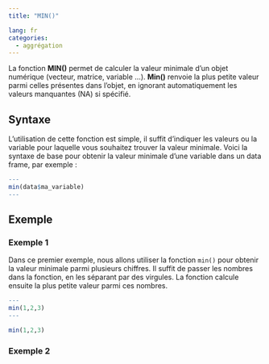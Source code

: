 ```yaml
---
title: "MIN()"

lang: fr
categories:
  - aggrégation
---
```


La fonction **MIN()** permet de calculer la valeur minimale d’un objet numérique (vecteur, matrice, variable ...). **Min()** renvoie la plus petite valeur parmi celles présentes dans l’objet, en ignorant automatiquement les valeurs manquantes (NA) si spécifié.

## Syntaxe

L’utilisation de cette fonction est simple, il suffit d'indiquer les valeurs ou la variable pour laquelle vous souhaitez trouver la valeur minimale. Voici la syntaxe de base pour obtenir la valeur minimale d’une variable dans un data frame, par exemple :

``` r
---
min(data$ma_variable)
---
```

## Exemple

### Exemple 1

Dans ce premier exemple, nous allons utiliser la fonction `min()` pour obtenir la valeur minimale parmi plusieurs chiffres. Il suffit de passer les nombres dans la fonction, en les séparant par des virgules. La fonction calcule ensuite la plus petite valeur parmi ces nombres.

``` r
---
min(1,2,3)
---
```

```r
min(1,2,3)
```

### Exemple 2



